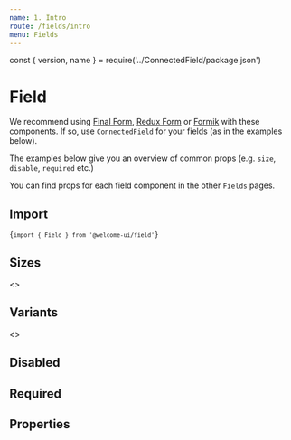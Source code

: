 ```yaml
---
name: 1. Intro
route: /fields/intro
menu: Fields
---
```


const { version, name } = require('../ConnectedField/package.json')

# Field

<TagVersion version={version} name={name} />

We recommend using [Final Form](https://github.com/final-form/react-final-form), [Redux Form](https://github.com/erikras/redux-form) or [Formik](https://github.com/jaredpalmer/formik) with these components. If so, use `ConnectedField` for your fields (as in the examples below).

The examples below give you an overview of common props (e.g. `size`, `disable`, `required` etc.)

You can find props for each field component in the other `Fields` pages.

## Import

<Code>{`import { Field } from '@welcome-ui/field'`}</Code>

## Sizes

<Playground>
  <Form initialValues={{}}>
    <>
      <ConnectedField
        name="small"
        placeholder="Placeholder"
        component={InputText}
        label="I'm a small sized field"
        size="sm"
        mb="xl"
      />
      <ConnectedField
        name="medium"
        placeholder="Placeholder"
        component={InputText}
        label="I'm a medium sized field"
        size="md"
        mb="xl"
      />
      <ConnectedField
        name="large"
        placeholder="Placeholder"
        component={InputText}
        label="I'm a large sized field which is my default size"
        mb="xl"
      />
    </>
  </Form>
</Playground>

## Variants

<Playground>
  <Form initialValues={{}}>
    <>
      <ConnectedField
        name="default"
        placeholder="Placeholder"
        component={InputText}
        label="Label"
        hint="A hint"
        mb="xl"
      />
      <ConnectedField
        name="warning"
        placeholder="Placeholder"
        component={InputText}
        label="Label"
        warning="A warning"
        mb="xl"
      />
      <ConnectedField
        name="error"
        placeholder="Placeholder"
        component={InputText}
        label="Label"
        error="An error"
        mb="xl"
      />
    </>
  </Form>
</Playground>

## Disabled

<Playground>
  <Form initialValues={{ disabled: 'Disabled value' }}>
    <ConnectedField
      name="disabled"
      placeholder="Placeholder"
      component={InputText}
      label="Label"
      disabled
    />
  </Form>
</Playground>

## Required

<Playground>
  <Form initialValues={{}}>
    <ConnectedField
      name="required"
      placeholder="Placeholder"
      component={InputText}
      label="Label"
      required
    />
  </Form>
</Playground>

## Properties

<Props of={ConnectedField} />
